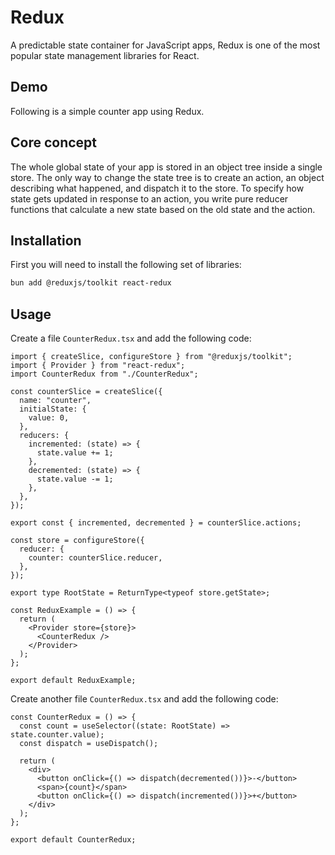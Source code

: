 
# Redux
A predictable state container for JavaScript apps, Redux is one of the most popular state management libraries for React.

<div className="mt-4">
  <BadgeLink href="https://redux.js.org/" label="Docs" />
</div>

## Demo
Following is a simple counter app using Redux.

<ReduxExample />


## Core concept
The whole global state of your app is stored in an object tree inside a single store. 
The only way to change the state tree is to create an action, an object describing what happened, and dispatch it to the store. 
To specify how state gets updated in response to an action, you write pure reducer functions that calculate a new state based on the old state and the action.

## Installation
First you will need to install the following set of libraries:

```sh
bun add @reduxjs/toolkit react-redux
```

## Usage
Create a file `CounterRedux.tsx` and add the following code:

```tsx showLineNumbers title="CounterRedux.tsx"
import { createSlice, configureStore } from "@reduxjs/toolkit";
import { Provider } from "react-redux";
import CounterRedux from "./CounterRedux";

const counterSlice = createSlice({
  name: "counter",
  initialState: {
    value: 0,
  },
  reducers: {
    incremented: (state) => {
      state.value += 1;
    },
    decremented: (state) => {
      state.value -= 1;
    },
  },
});

export const { incremented, decremented } = counterSlice.actions;

const store = configureStore({
  reducer: {
    counter: counterSlice.reducer,
  },
});

export type RootState = ReturnType<typeof store.getState>;

const ReduxExample = () => {
  return (
    <Provider store={store}>
      <CounterRedux />
    </Provider>
  );
};

export default ReduxExample;
```

Create another file `CounterRedux.tsx` and add the following code:

```tsx showLineNumbers title="CounterRedux.tsx"
const CounterRedux = () => {
  const count = useSelector((state: RootState) => state.counter.value);
  const dispatch = useDispatch();

  return (
    <div>
      <button onClick={() => dispatch(decremented())}>-</button>
      <span>{count}</span>
      <button onClick={() => dispatch(incremented())}>+</button>
    </div>
  );
};

export default CounterRedux;
```
